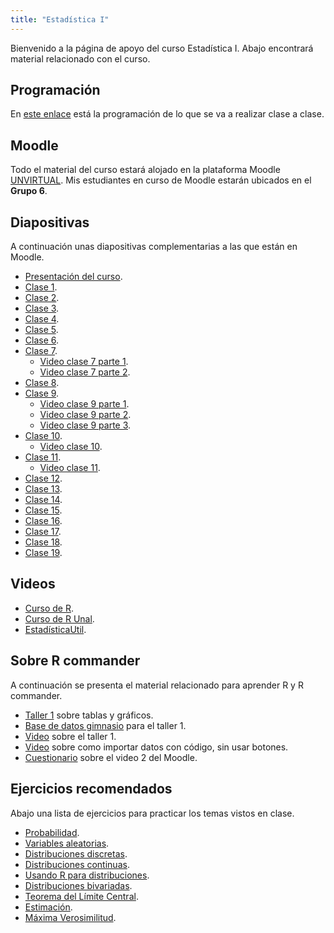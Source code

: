 ```yaml
---
title: "Estadística I"
---
```


Bienvenido a la página de apoyo del curso Estadística I. Abajo encontrará material relacionado con el curso.

## Programación

En [este enlace](my_docs/docs_cur_est1/Programa 01_2024_modificado.pdf) está la programación de lo que se va a realizar clase a clase.

## Moodle

Todo el material del curso estará alojado en la plataforma Moodle [UNVIRTUAL](https://unvirtual.medellin.unal.edu.co/). Mis estudiantes en curso de Moodle estarán ubicados en el __Grupo 6__. 

## Diapositivas

A continuación unas diapositivas complementarias a las que están en Moodle.

- [Presentación del curso](my_docs/docs_cur_est1/Presentacion_curso.pdf).
- [Clase 1](my_docs/docs_cur_est1/Clase01.pdf).
- [Clase 2](my_docs/docs_cur_est1/Clase02.pdf).
- [Clase 3](my_docs/docs_cur_est1/Clase03.pdf).
- [Clase 4](my_docs/docs_cur_est1/Clase04.pdf).
- [Clase 5](my_docs/docs_cur_est1/Clase05.pdf).
- [Clase 6](my_docs/docs_cur_est1/Clase06.pdf).
- [Clase 7](my_docs/docs_cur_est1/Clase07.pdf).
  - [Video clase 7 parte 1](https://youtu.be/ABfuvkqRWd0).
  - [Video clase 7 parte 2](https://youtu.be/oh1Z7ZxV3BU).
- [Clase 8](my_docs/docs_cur_est1/Clase08.pdf).
- [Clase 9](my_docs/docs_cur_est1/Clase09.pdf).
  - [Video clase 9 parte 1](https://youtu.be/bbGG5ySlTDw).
  - [Video clase 9 parte 2](https://youtu.be/A4XToQzBx8I).
  - [Video clase 9 parte 3](https://youtu.be/biaP5CRhGGM).
- [Clase 10](my_docs/docs_cur_est1/Clase10.pdf).
  - [Video clase 10](https://youtu.be/YqJm-1FOq2c).
- [Clase 11](my_docs/docs_cur_est1/Clase11.pdf).
  - [Video clase 11](https://youtu.be/V7EywsyfThY).
- [Clase 12](my_docs/docs_cur_est1/Clase12.pdf).
- [Clase 13](my_docs/docs_cur_est1/Clase13.pdf).
- [Clase 14](my_docs/docs_cur_est1/Clase14.pdf).
- [Clase 15](my_docs/docs_cur_est1/Clase15.pdf).
- [Clase 16](my_docs/docs_cur_est1/Clase16.pdf).
- [Clase 17](my_docs/docs_cur_est1/Clase17.pdf).
- [Clase 18](my_docs/docs_cur_est1/Clase18.pdf).
- [Clase 19](my_docs/docs_cur_est1/Clase19.pdf).

## Videos

- [Curso de R](https://youtube.com/playlist?list=PLdV8ntSOIL5SqS4-sbms4M_puIIucPwmh&si=a266a1bSGcGBwjkk).
- [Curso de R Unal](https://youtu.be/QflFnrPVEwc?si=zEzOInrVt2Kqu61v).
- [EstadísticaUtil](https://www.youtube.com/@fhernanb1).

## Sobre R commander

A continuación se presenta el material relacionado para aprender R y R commander.

- [Taller 1](my_docs/docs_cur_est1/rcmdr/Taller1.pdf) sobre tablas y gráficos.
- [Base de datos gimnasio](my_docs/docs_cur_est1/rcmdr/gimnasio.xlsx) para el taller 1.
- [Video](my_docs/docs_cur_est1/rcmdr/Video1.mp4) sobre el taller 1.
- [Video](my_docs/docs_cur_est1/rcmdr/Video2.mp4) sobre como importar datos con código, sin usar botones.
- [Cuestionario](my_docs/docs_cur_est1/rcmdr/Cuestionario.pdf) sobre el video 2 del Moodle.

## Ejercicios recomendados

Abajo una lista de ejercicios para practicar los temas vistos en clase.

- [Probabilidad](my_docs/docs_cur_est1/01_ejer_prob.html).
- [Variables aleatorias](my_docs/docs_cur_est1/02_ejer_va.html).
- [Distribuciones discretas](my_docs/docs_cur_est1/03_ejer_dist_discre.html).
- [Distribuciones continuas](my_docs/docs_cur_est1/04_ejer_dist_conti.html).
- [Usando R para distribuciones](my_docs/docs_cur_est1/05_ejer_dist_R.html).
- [Distribuciones bivariadas](my_docs/docs_cur_est1/06_ejer_dist_bivariadas.html).
- [Teorema del Límite Central](my_docs/docs_cur_est1/07_ejer_TLC.html).
- [Estimación](my_docs/docs_cur_est1/08_ejer_estimadores.html).
- [Máxima Verosimilitud](my_docs/docs_cur_est1/09_ejer_EMV.html).
